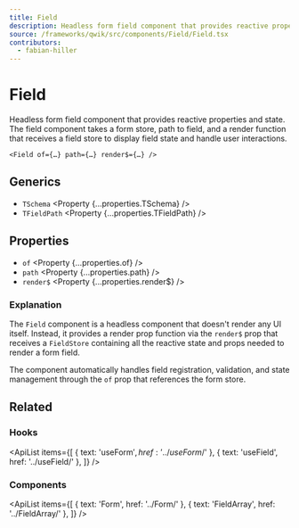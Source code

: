 ```yaml
---
title: Field
description: Headless form field component that provides reactive properties and state.
source: /frameworks/qwik/src/components/Field/Field.tsx
contributors:
  - fabian-hiller
---
```



# Field

Headless form field component that provides reactive properties and state. The field component takes a form store, path to field, and a render function that receives a field store to display field state and handle user interactions.

```tsx
<Field of={…} path={…} render$={…} />
```

## Generics

- `TSchema` <Property {...properties.TSchema} />
- `TFieldPath` <Property {...properties.TFieldPath} />

## Properties

- `of` <Property {...properties.of} />
- `path` <Property {...properties.path} />
- `render$` <Property {...properties.render$} />

### Explanation

The `Field` component is a headless component that doesn't render any UI itself. Instead, it provides a render prop function via the `render$` prop that receives a <Link href="../FieldStore/">`FieldStore`</Link> containing all the reactive state and props needed to render a form field.

The component automatically handles field registration, validation, and state management through the `of` prop that references the form store.

## Related

### Hooks

<ApiList
  items={[
    { text: 'useForm$', href: '../useForm$/' },
    { text: 'useField', href: '../useField/' },
  ]}
/>

### Components

<ApiList
  items={[
    { text: 'Form', href: '../Form/' },
    { text: 'FieldArray', href: '../FieldArray/' },
  ]}
/>
